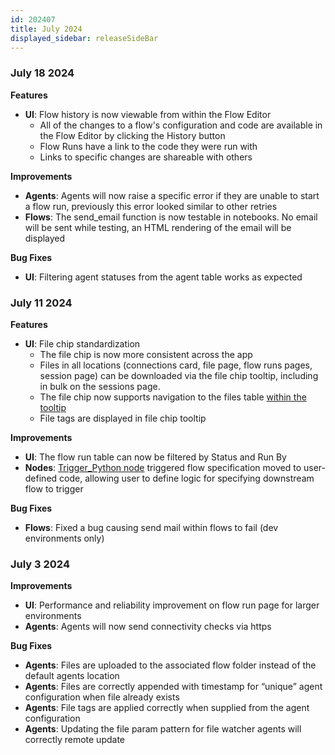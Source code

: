 ```yaml
---
id: 202407
title: July 2024
displayed_sidebar: releaseSideBar
---
```


### July 18 2024

**Features**
- **UI**: Flow history is now viewable from within the Flow Editor
  - All of the changes to a flow's configuration and code are available in the Flow Editor by clicking the History button 
  - Flow Runs have a link to the code they were run with
  - Links to specific changes are shareable with others

**Improvements**
- **Agents**: Agents will now raise a specific error if they are unable to start a flow run, previously this error looked similar to other retries
- **Flows**: The send_email function is now testable in notebooks. No email will be sent while testing, an HTML rendering of the email will be displayed

**Bug Fixes**
- **UI**: Filtering agent statuses from the agent table works as expected


### July 11 2024

**Features**
- **UI**: File chip standardization
  - The file chip is now more consistent across the app
  - Files in all locations (connections card, file page, flow runs pages, session page) can be downloaded via the file chip tooltip, including in bulk on the sessions page.
  - The file chip now supports navigation to the files table [within the tooltip](../FlowRuns)
  - File tags are displayed in file chip tooltip

**Improvements**
- **UI**: The flow run table can now be filtered by Status and Run By
- **Nodes**: [Trigger_Python node](../nodes/Analysis/Trigger_Python) triggered flow specification moved to user-defined code, allowing user to define logic for specifying downstream flow to trigger


**Bug Fixes**
- **Flows**: Fixed a bug causing send mail within flows to fail (dev environments only)

### July 3 2024

**Improvements**
- **UI**: Performance and reliability improvement on flow run page for larger environments 
- **Agents**: Agents will now send connectivity checks via https

**Bug Fixes**
- **Agents**: Files are uploaded to the associated flow folder instead of the default agents location
- **Agents**: Files are correctly appended with timestamp for “unique” agent configuration when file already exists
- **Agents**: File tags are applied correctly when supplied from the agent configuration
- **Agents**: Updating the file param pattern for file watcher agents will correctly remote update
